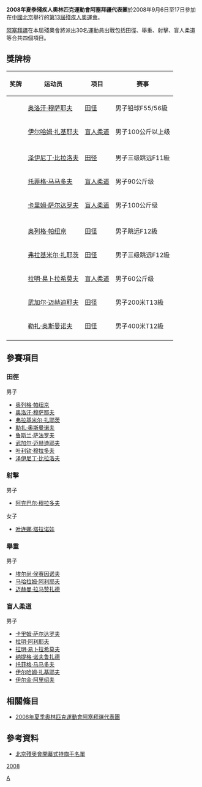 {{Infobox Country Paralympics
|NPC= AZE
|games= 2008年夏季
|competitors=18
|sports=4
|flagbearer=奥洛汗·穆萨耶夫
|gold=2
|silver=3
|bronze=5
|total=10
|rank=38
|officials=
}}

'''2008年夏季殘疾人奧林匹克運動會阿塞拜疆代表團'''於2008年9月6日至17日參加在[[中國北京|中國北京]]舉行的[[2008年夏季殘奧會|第13屆殘疾人奧運會]]。

[[阿塞拜疆|阿塞拜疆]]在本屆殘奧會將派出30名運動員出戰包括田徑、舉重、射擊、盲人柔道等合共四個項目。

== 獎牌榜 ==
{| class="wikitable sortable" style="font-size:88%"
|-bgcolor=#efefef
! 奖牌
! 运动员
! 项目
! 赛事
|-
| {{gold medal}} || [[奥洛汗·穆萨耶夫|奥洛汗·穆萨耶夫]] || [[2008年夏季殘奧會田径比賽|田径]] || 男子铅球F55/56級
|-
| {{gold medal}} || [[伊尔哈姆·扎基耶夫|伊尔哈姆·扎基耶夫]] || [[2008年夏季殘奧會柔道比賽|盲人柔道]] || 男子100公斤以上级
|-

|-
| {{silver medal}} || [[泽伊尼丁·比拉洛夫|泽伊尼丁·比拉洛夫]] || [[2008年夏季殘奧會田径比賽|田径]] || 男子三级跳远F11級
|-
| {{silver medal}} || [[托菲格·马马多夫|托菲格·马马多夫]] || [[2008年夏季殘奧會柔道比賽|盲人柔道]] || 男子90公斤级
|-
| {{silver medal}} || [[卡里姆·萨尔达罗夫|卡里姆·萨尔达罗夫]] || [[2008年夏季殘奧會柔道比賽|盲人柔道]] || 男子100公斤级
|-

|-
| {{bronze medal}} || [[奥列格·帕纽京|奥列格·帕纽京]] || [[2008年夏季殘奧會田径比賽|田径]] || 男子跳远F12級
|-
| {{bronze medal}} || [[弗拉基米尔·扎耶茨|弗拉基米尔·扎耶茨]] || [[2008年夏季殘奧會田径比賽|田径]] || 男子三级跳远F12級
|-
| {{bronze medal}} || [[拉明·易卜拉希莫夫|拉明·易卜拉希莫夫]] || [[2008年夏季殘奧會柔道比賽|盲人柔道]] || 男子60公斤级
|-
| {{bronze medal}} || [[武加尔·迈赫迪耶夫|武加尔·迈赫迪耶夫]] || [[2008年夏季殘奧會田径比賽|田径]] || 男子200米T13級
|-
| {{bronze medal}} || [[勒扎·奥斯曼诺夫|勒扎·奥斯曼诺夫]] || [[2008年夏季殘奧會田径比賽|田径]] || 男子400米T12級
|-

|}

== 參賽項目 ==
=== 田徑 ===
{{col-begin}}
{{col-3}}
;男子
*[[奥列格·帕纽京|奥列格·帕纽京]]
*[[奥洛汗·穆萨耶夫|奥洛汗·穆萨耶夫]]
*[[弗拉基米尔·扎耶茨|弗拉基米尔·扎耶茨]]
*[[勒扎·奥斯曼诺夫|勒扎·奥斯曼诺夫]]
*[[鲁斯兰·萨法罗夫|鲁斯兰·萨法罗夫]]
*[[武加尔·迈赫迪耶夫|武加尔·迈赫迪耶夫]]
*[[叶利钦·穆拉多夫|叶利钦·穆拉多夫]]
*[[泽伊尼丁·比拉洛夫|泽伊尼丁·比拉洛夫]]
{{col-3}}

{{col-3}}
{{col-end}}

=== 射擊 ===
{{col-begin}}
{{col-3}}
;男子
*[[阿克巴尔·穆拉多夫|阿克巴尔·穆拉多夫]]
{{col-3}}
;女子
*[[叶连娜·塔拉诺娃|叶连娜·塔拉诺娃]]
{{col-3}}
{{col-end}}

=== 舉重 ===
{{col-begin}}
{{col-3}}
;男子
*[[埃尔尚·侯赛因诺夫|埃尔尚·侯赛因诺夫]]
*[[马哈拉姆·阿利耶夫|马哈拉姆·阿利耶夫]]
*[[迈赫曼·拉马赞扎德|迈赫曼·拉马赞扎德]]
{{col-3}}

{{col-3}}
{{col-end}}

=== 盲人柔道 ===
{{col-begin}}
{{col-3}}
;男子
*[[卡里姆·萨尔达罗夫|卡里姆·萨尔达罗夫]]
*[[拉明·阿利耶夫|拉明·阿利耶夫]]
*[[拉明·易卜拉希莫夫|拉明·易卜拉希莫夫]]
*[[纳提格·诺夫鲁扎德|纳提格·诺夫鲁扎德]]
*[[托菲格·马马多夫|托菲格·马马多夫]]
*[[伊尔哈姆·扎基耶夫|伊尔哈姆·扎基耶夫]]
*[[伊尔金·阿里绍夫|伊尔金·阿里绍夫]]
{{col-3}}

{{col-3}}
{{col-end}}


== 相關條目 ==
*[[2008年夏季奧林匹克運動會阿塞拜疆代表團|2008年夏季奧林匹克運動會阿塞拜疆代表團]]

== 參考資料 ==
*[https://web.archive.org/web/20080909184931/http://www.paralympic.org/release/Main_Sections_Menu/News/Press_Releases/Flagbearers_List_Opening_Ceremony_Final_5_Sept1.pdf 北京殘奥會開幕式持旗手名單]

{{2008年夏季殘疾人奧林匹克運動會代表團}}

[[Category:2008年夏季殘疾人奧林匹克運動會代表團|A]]
[[分類:残疾人奥林匹克运动会亞塞拜然代表团|2008]]